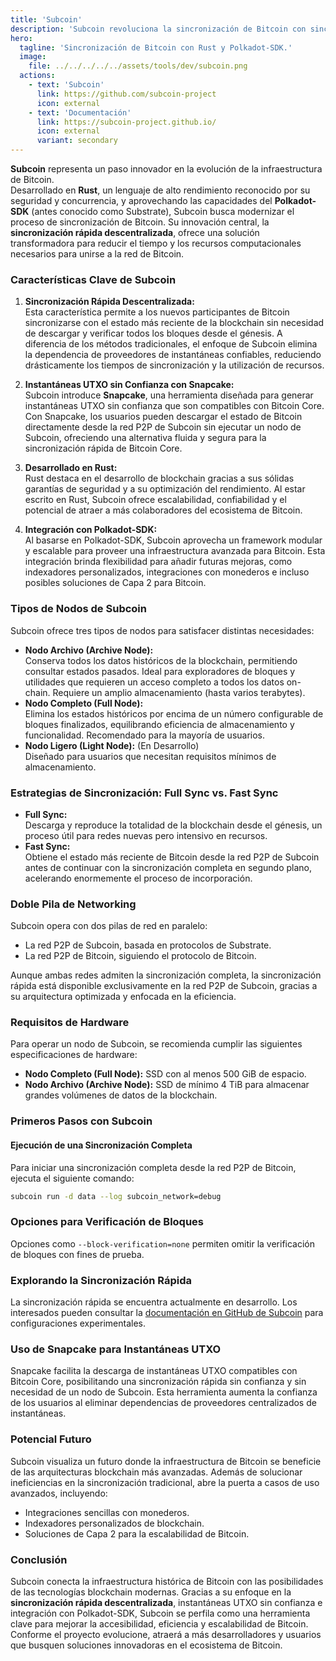 ```yaml
---
title: 'Subcoin'
description: 'Subcoin revoluciona la sincronización de Bitcoin con sincronización rápida descentralizada, instantáneas UTXO sin confianza y su integración con Polkadot-SDK.'
hero:
  tagline: 'Sincronización de Bitcoin con Rust y Polkadot-SDK.'
  image: 
    file: ../../../../../assets/tools/dev/subcoin.png
  actions:
    - text: 'Subcoin'
      link: https://github.com/subcoin-project
      icon: external
    - text: 'Documentación'
      link: https://subcoin-project.github.io/
      icon: external
      variant: secondary
---
```



**Subcoin** representa un paso innovador en la evolución de la infraestructura de Bitcoin.  
Desarrollado en **Rust**, un lenguaje de alto rendimiento reconocido por su seguridad y concurrencia, y aprovechando las capacidades del **Polkadot-SDK** (antes conocido como Substrate), Subcoin busca modernizar el proceso de sincronización de Bitcoin. Su innovación central, la **sincronización rápida descentralizada**, ofrece una solución transformadora para reducir el tiempo y los recursos computacionales necesarios para unirse a la red de Bitcoin.

### Características Clave de Subcoin
1. **Sincronización Rápida Descentralizada:**  
   Esta característica permite a los nuevos participantes de Bitcoin sincronizarse con el estado más reciente de la blockchain sin necesidad de descargar y verificar todos los bloques desde el génesis. A diferencia de los métodos tradicionales, el enfoque de Subcoin elimina la dependencia de proveedores de instantáneas confiables, reduciendo drásticamente los tiempos de sincronización y la utilización de recursos.

2. **Instantáneas UTXO sin Confianza con Snapcake:**  
   Subcoin introduce **Snapcake**, una herramienta diseñada para generar instantáneas UTXO sin confianza que son compatibles con Bitcoin Core. Con Snapcake, los usuarios pueden descargar el estado de Bitcoin directamente desde la red P2P de Subcoin sin ejecutar un nodo de Subcoin, ofreciendo una alternativa fluida y segura para la sincronización rápida de Bitcoin Core.

3. **Desarrollado en Rust:**  
   Rust destaca en el desarrollo de blockchain gracias a sus sólidas garantías de seguridad y a su optimización del rendimiento. Al estar escrito en Rust, Subcoin ofrece escalabilidad, confiabilidad y el potencial de atraer a más colaboradores del ecosistema de Bitcoin.

4. **Integración con Polkadot-SDK:**  
   Al basarse en Polkadot-SDK, Subcoin aprovecha un framework modular y escalable para proveer una infraestructura avanzada para Bitcoin. Esta integración brinda flexibilidad para añadir futuras mejoras, como indexadores personalizados, integraciones con monederos e incluso posibles soluciones de Capa 2 para Bitcoin.

### Tipos de Nodos de Subcoin
Subcoin ofrece tres tipos de nodos para satisfacer distintas necesidades:
- **Nodo Archivo (Archive Node):**  
  Conserva todos los datos históricos de la blockchain, permitiendo consultar estados pasados. Ideal para exploradores de bloques y utilidades que requieren un acceso completo a todos los datos on-chain. Requiere un amplio almacenamiento (hasta varios terabytes).
- **Nodo Completo (Full Node):**  
  Elimina los estados históricos por encima de un número configurable de bloques finalizados, equilibrando eficiencia de almacenamiento y funcionalidad. Recomendado para la mayoría de usuarios.
- **Nodo Ligero (Light Node):** (En Desarrollo)  
  Diseñado para usuarios que necesitan requisitos mínimos de almacenamiento.

### Estrategias de Sincronización: Full Sync vs. Fast Sync
- **Full Sync:**  
  Descarga y reproduce la totalidad de la blockchain desde el génesis, un proceso útil para redes nuevas pero intensivo en recursos.  
- **Fast Sync:**  
  Obtiene el estado más reciente de Bitcoin desde la red P2P de Subcoin antes de continuar con la sincronización completa en segundo plano, acelerando enormemente el proceso de incorporación.

### Doble Pila de Networking
Subcoin opera con dos pilas de red en paralelo:
- La red P2P de Subcoin, basada en protocolos de Substrate.  
- La red P2P de Bitcoin, siguiendo el protocolo de Bitcoin.  

Aunque ambas redes admiten la sincronización completa, la sincronización rápida está disponible exclusivamente en la red P2P de Subcoin, gracias a su arquitectura optimizada y enfocada en la eficiencia.

### Requisitos de Hardware
Para operar un nodo de Subcoin, se recomienda cumplir las siguientes especificaciones de hardware:
- **Nodo Completo (Full Node):** SSD con al menos 500 GiB de espacio.  
- **Nodo Archivo (Archive Node):** SSD de mínimo 4 TiB para almacenar grandes volúmenes de datos de la blockchain.

### Primeros Pasos con Subcoin
#### Ejecución de una Sincronización Completa
Para iniciar una sincronización completa desde la red P2P de Bitcoin, ejecuta el siguiente comando:
```bash
subcoin run -d data --log subcoin_network=debug
```

### Opciones para Verificación de Bloques
Opciones como `--block-verification=none` permiten omitir la verificación de bloques con fines de prueba.

### Explorando la Sincronización Rápida
La sincronización rápida se encuentra actualmente en desarrollo. Los interesados pueden consultar la [documentación en GitHub de Subcoin](https://github.com/subcoin-project/subcoin/blob/subcoin-milestone-3/docs/src/test_fast_sync.md) para configuraciones experimentales.

### Uso de Snapcake para Instantáneas UTXO
Snapcake facilita la descarga de instantáneas UTXO compatibles con Bitcoin Core, posibilitando una sincronización rápida sin confianza y sin necesidad de un nodo de Subcoin. Esta herramienta aumenta la confianza de los usuarios al eliminar dependencias de proveedores centralizados de instantáneas.

### Potencial Futuro
Subcoin visualiza un futuro donde la infraestructura de Bitcoin se beneficie de las arquitecturas blockchain más avanzadas. Además de solucionar ineficiencias en la sincronización tradicional, abre la puerta a casos de uso avanzados, incluyendo:
- Integraciones sencillas con monederos.  
- Indexadores personalizados de blockchain.  
- Soluciones de Capa 2 para la escalabilidad de Bitcoin.

### Conclusión
Subcoin conecta la infraestructura histórica de Bitcoin con las posibilidades de las tecnologías blockchain modernas. Gracias a su enfoque en la **sincronización rápida descentralizada**, instantáneas UTXO sin confianza e integración con Polkadot-SDK, Subcoin se perfila como una herramienta clave para mejorar la accesibilidad, eficiencia y escalabilidad de Bitcoin. Conforme el proyecto evolucione, atraerá a más desarrolladores y usuarios que busquen soluciones innovadoras en el ecosistema de Bitcoin.